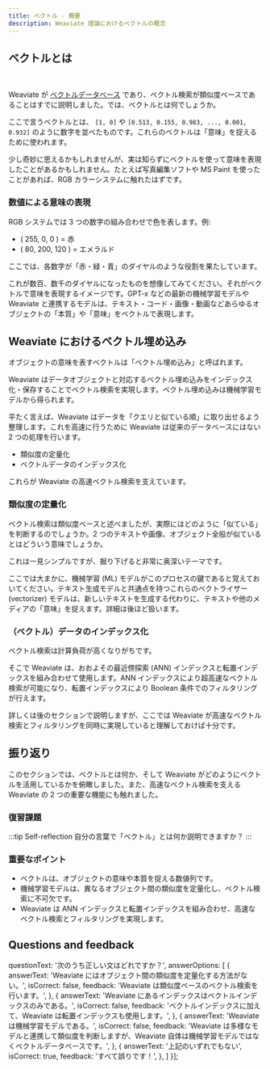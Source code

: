 ```yaml
---
title: ベクトル - 概要
description: Weaviate 理論におけるベクトルの概念
---
```


## <i class="fa-solid fa-square-chevron-right"></i> ベクトルとは


<ReactPlayer className="react-player" url='https://youtu.be/iFUeV3aYynI' controls='true' />
<br/>

Weaviate が [ベクトルデータベース](https://weaviate.io/blog/what-is-a-vector-database) であり、ベクトル検索が類似度ベースであることはすでに説明しました。では、ベクトルとは何でしょうか。

ここで言うベクトルとは、 `[1, 0]` や `[0.513, 0.155, 0.983, ..., 0.001, 0.932]` のように数字を並べたものです。これらのベクトルは「意味」を捉えるために使われます。

少し奇妙に思えるかもしれませんが、実は知らずにベクトルを使って意味を表現したことがあるかもしれません。たとえば写真編集ソフトや MS Paint を使ったことがあれば、RGB カラーシステムに触れたはずです。

### <i class="fa-solid fa-chalkboard"></i> 数値による意味の表現

RGB システムでは 3 つの数字の組み合わせで色を表します。例:

- ( 255, 0, 0 ) = 赤  
- ( 80, 200, 120 ) = エメラルド

ここでは、各数字が「赤・緑・青」のダイヤルのような役割を果たしています。

これが数百、数千のダイヤルになったものを想像してみてください。それがベクトルで意味を表現するイメージです。GPT-x などの最新の機械学習モデルや Weaviate と連携するモデルは、テキスト・コード・画像・動画などあらゆるオブジェクトの「本質」や「意味」をベクトルで表現します。

## <i class="fa-solid fa-square-chevron-right"></i> Weaviate におけるベクトル埋め込み

<!-- <img src={imageUrl} alt="Image alt" width="75%"/> -->

オブジェクトの意味を表すベクトルは「ベクトル埋め込み」と呼ばれます。

Weaviate はデータオブジェクトと対応するベクトル埋め込みをインデックス化・保存することでベクトル検索を実現します。ベクトル埋め込みは機械学習モデルから得られます。

平たく言えば、Weaviate はデータを「クエリと似ている順」に取り出せるよう整理します。これを高速に行うために Weaviate は従来のデータベースにはない 2 つの処理を行います。

- 類似度の定量化  
- ベクトルデータのインデックス化

これらが Weaviate の高速ベクトル検索を支えています。

### <i class="fa-solid fa-chalkboard"></i> 類似度の定量化

ベクトル検索は類似度ベースと述べましたが、実際にはどのように「似ている」を判断するのでしょうか。2 つのテキストや画像、オブジェクト全般が似ているとはどういう意味でしょうか。

これは一見シンプルですが、掘り下げると非常に奥深いテーマです。

ここでは大まかに、機械学習 (ML) モデルがこのプロセスの鍵であると覚えておいてください。テキスト生成モデルと共通点を持つこれらのベクトライザー (vectorizer) モデルは、新しいテキストを生成する代わりに、テキストや他のメディアの「意味」を捉えます。詳細は後ほど扱います。

### <i class="fa-solid fa-chalkboard"></i> （ベクトル）データのインデックス化

ベクトル検索は計算負荷が高くなりがちです。

そこで Weaviate は、おおよその最近傍探索 (ANN) インデックスと転置インデックスを組み合わせて使用します。ANN インデックスにより超高速なベクトル検索が可能になり、転置インデックスにより Boolean 条件でのフィルタリングが行えます。

詳しくは後のセクションで説明しますが、ここでは Weaviate が高速なベクトル検索とフィルタリングを同時に実現していると理解しておけば十分です。

## <i class="fa-solid fa-square-chevron-right"></i> 振り返り

このセクションでは、ベクトルとは何か、そして Weaviate がどのようにベクトルを活用しているかを俯瞰しました。また、高速なベクトル検索を支える Weaviate の 2 つの重要な機能にも触れました。

### <i class="fa-solid fa-pen-to-square"></i> 復習課題

:::tip Self-reflection
自分の言葉で「ベクトル」とは何か説明できますか？
:::

<Quiz questions={howWeaviateWorks} />

### <i class="fa-solid fa-lightbulb-on"></i> 重要なポイント

- ベクトルは、オブジェクトの意味や本質を捉える数値列です。  
- 機械学習モデルは、異なるオブジェクト間の類似度を定量化し、ベクトル検索に不可欠です。  
- Weaviate は ANN インデックスと転置インデックスを組み合わせ、高速なベクトル検索とフィルタリングを実現します。  

## Questions and feedback


<DocsFeedback/>

  questionText: '次のうち正しい文はどれですか？',
  answerOptions: [
    {
      answerText: 'Weaviate にはオブジェクト間の類似度を定量化する方法がない。',
      isCorrect: false,
      feedback: 'Weaviate は類似度ベースのベクトル検索を行います。',
    },
    {
      answerText: 'Weaviate にあるインデックスはベクトルインデックスのみである。',
      isCorrect: false,
      feedback: 'ベクトルインデックスに加えて、Weaviate は転置インデックスも使用します。',
    },
    {
      answerText: 'Weaviate は機械学習モデルである。',
      isCorrect: false,
      feedback: 'Weaviate は多様なモデルと連携して類似度を判断しますが、Weaviate 自体は機械学習モデルではなくベクトルデータベースです。',
    },
    {
      answerText: '上記のいずれでもない',
      isCorrect: true,
      feedback: 'すべて誤りです！',
    },
  ]
}];